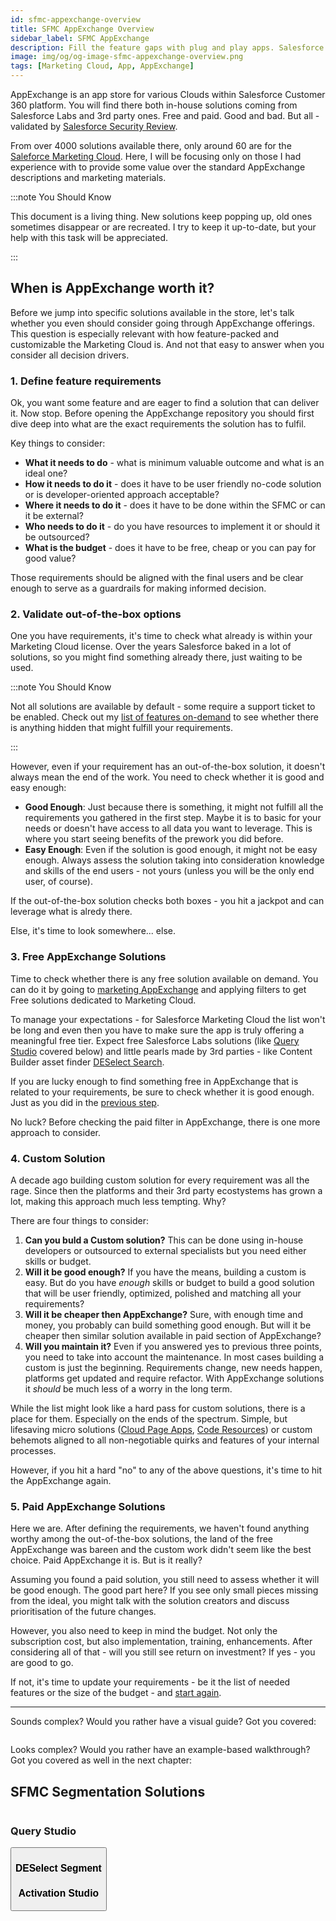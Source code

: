 ```yaml
---
id: sfmc-appexchange-overview
title: SFMC AppExchange Overview
sidebar_label: SFMC AppExchange
description: Fill the feature gaps with plug and play apps. Salesforce Marketing Cloud AppExchange ready-to-use solution highlights.
image: img/og/og-image-sfmc-appexchange-overview.png
tags: [Marketing Cloud, App, AppExchange]
---
```



<LeadText content='Fill the feature gaps with plug and play apps. Salesforce Marketing Cloud AppExchange ready-to-use solution highlights.' />

AppExchange is an app store for various Clouds within Salesforce Customer 360 platform. You will find there both  in-house solutions coming from Salesforce Labs and 3rd party ones. Free and paid. Good and bad. But all - validated by [Salesforce Security Review](https://developer.salesforce.com/docs/atlas.en-us.packagingGuide.meta/packagingGuide/security_review_guidelines.htm).

From over 4000 solutions available there, only around 60 are for the [Saleforce Marketing Cloud](https://appexchange.salesforce.com/category/marketing). Here, I will be focusing only on those I had experience with to provide some value over the standard AppExchange descriptions and marketing materials.

:::note You Should Know

This document is a living thing. New solutions keep popping up, old ones sometimes disappear or are recreated. I try to keep it up-to-date, but your help with this task will be appreciated.

:::

## When is AppExchange worth it?

Before we jump into specific solutions available in the store, let's talk whether you even should consider going through AppExchange offerings. This question is especially relevant with how feature-packed and customizable the Marketing Cloud is. And not that easy to answer when you consider all decision drivers.

### 1. Define feature requirements

Ok, you want some feature and are eager to find a solution that can deliver it. Now stop. Before opening the AppExchange repository you should first dive deep into what are the exact requirements the solution has to fulfil.

Key things to consider:
- __What it needs to do__ - what is minimum valuable outcome and what is an ideal one?
- __How it needs to do it__ - does it have to be user friendly no-code solution or is developer-oriented approach acceptable?
- __Where it needs to do it__ - does it have to be done within the SFMC or can it be external?
- __Who needs to do it__ - do you have resources to implement it or should it be outsourced?
- __What is the budget__ - does it have to be free, cheap or you can pay for good value?

Those requirements should be aligned with the final users and be clear enough to serve as a guardrails for making informed decision.

### 2. Validate out-of-the-box options

One you have requirements, it's time to check what already is within your Marketing Cloud license. Over the years Salesforce baked in a lot of solutions, so you might find something already there, just waiting to be used.

:::note You Should Know

Not all solutions are available by default - some require a support ticket to be enabled. Check out my [list of features on-demand](../config/sfmc-config-features-on-demand.mdx) to see whether there is anything hidden that might fulfill your requirements.

:::

However, even if your requirement has an out-of-the-box solution, it doesn't always mean the end of the work. You need to check whether it is good and easy enough:

- __Good Enough__: Just because there is something, it might not fulfill all the requirements you gathered in the first step. Maybe it is to basic for your needs or doesn't have access to all data you want to leverage. This is where you start seeing benefits of the prework you did before.
- __Easy Enough__: Even if the solution is good enough, it might not be easy enough. Always assess the solution taking into consideration knowledge and skills of the end users - not yours (unless you will be the only end user, of course).

If the out-of-the-box solution checks both boxes - you hit a jackpot and can leverage what is alredy there.

Else, it's time to look somewhere... else.

### 3. Free AppExchange Solutions

Time to check whether there is any free solution available on demand. You can do it by going to [marketing AppExchange](https://appexchange.salesforce.com/category/marketing) and applying filters to get Free solutions dedicated to Marketing Cloud.

To manage your expectations - for Salesforce Marketing Cloud the list won't be long and even then you have to make sure the app is truly offering a meaningful free tier. Expect free Salesforce Labs solutions (like [Query Studio](#query-studio) covered below) and little pearls made by 3rd parties - like Content Builder asset finder [DESelect Search](https://appexchange.salesforce.com/appxListingDetail?listingId=a0N3u00000PFaZrEAL).

If you are lucky enough to find something free in AppExchange that is related to your requirements, be sure to check whether it is good enough. Just as you did in the [previous step](#2-validate-out-of-the-box-options).

No luck? Before checking the paid filter in AppExchange, there is one more approach to consider.

### 4. Custom Solution

A decade ago building custom solution for every requirement was all the rage. Since then the platforms and their 3rd party ecostystems has grown a lot, making this approach much less tempting. Why?

There are four things to consider:

1. __Can you buld a Custom solution?__ This can be done using in-house developers or outsourced to external specialists but you need either skills or budget.
2. __Will it be good enough?__ If you have the means, building a custom is easy. But do you have _enough_ skills or budget to build a good solution that will be user friendly, optimized, polished and matching all your requirements?
3. __Will it be cheaper then AppExchange?__ Sure, with enough time and money, you probably can build something good enough. But will it be cheaper then similar solution available in paid section of AppExchange?
4. __Will you maintain it?__ Even if you answered yes to previous three points, you need to take into account the maintenance. In most cases building a custom is just the beginning. Requirements change, new needs happen, platforms get updated and require refactor. With AppExchange solutions it _should_ be much less of a worry in the long term.

While the list might look like a hard pass for custom solutions, there is a place for them. Especially on the ends of the spectrum. Simple, but lifesaving micro solutions ([Cloud Page Apps](../usecase/sfmc-cloud-page-apps.mdx), [Code Resources](../usecase/sfmc-code-resource.mdx)) or custom behemots aligned to all non-negotiable quirks and features of your internal processes.

However, if you hit a hard "no" to any of the above questions, it's time to hit the AppExchange again.

### 5. Paid AppExchange Solutions

Here we are. After defining the requirements, we haven't found anything worthy among the out-of-the-box solutions, the land of the free AppExchange was bareen and the custom work didn't seem like the best choice. Paid AppExchange it is. But is it really?

Assuming you found a paid solution, you still need to assess whether it will be good enough. The good part here? If you see only small pieces missing from the ideal, you might talk with the solution creators and discuss prioritisation of the future changes.

However, you also need to keep in mind the budget. Not only the subscription cost, but also implementation, training, enhancements. After considering all of that - will you still see return on investment? If yes - you are good to go.

If not, it's time to update your requirements - be it the list of needed features or the size of the budget - and [start again](#2-validate-out-of-the-box-options).

---

Sounds complex? Would you rather have a visual guide? Got you covered:

<Image img={flowchart} />

Looks complex? Would you rather have an example-based walkthrough? Got you covered as well in the next chapter:

## SFMC Segmentation Solutions

<Image img={segmentation} />

### Query Studio

<Button
    link='https://appexchange.salesforce.com/appxListingDetail?listingId=a0N3A00000FP3yFUAT'
    text='AppExchange'
/>

### DESelect Segment

<ButtonRow
    linkLeft='https://appexchange.salesforce.com/appxListingDetail?listingId=a0N3A00000G0yE1UAJ'
    textLeft='AppExchange'
    linkRight='https://deselect.com/segment/'
    textRight='Website'
/>

### Activation Studio

<ButtonRow
    linkLeft='https://appexchange.salesforce.com/appxListingDetail?listingId=a0N3u00000PurpQEAR'
    textLeft='AppExchange'
    linkRight='https://activation-studio.com/drag-and-drop-segmentation-salesforce-marketing-cloud/'
    textRight='Website'
/>

